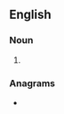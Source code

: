 ==English==

===Noun===
{{head|en|noun plural form}}

# {{plural of|overline|lang=en}}

===Anagrams===
* {{anagrams|en|noveliser|novelries}}